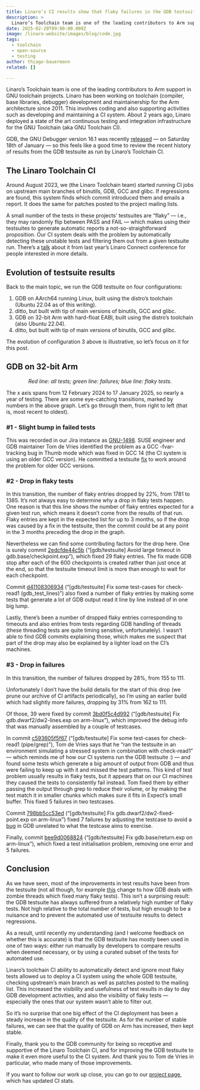 ```yaml
---
title: Linaro’s CI results show that flaky failures in the GDB testsuite are finally fine
description: >
  Linaro’s Toolchain team is one of the leading contributors to Arm support in GNU toolchain projects. Linaro has been working on toolchain (compiler, base libraries, debugger) development and maintainership for the Arm architecture since 2011. This involves coding and also supporting activities such as developing and maintaining a CI system. About 2 years ago, Linaro deployed a state of the art continuous testing and integration infrastructure for the GNU Toolchain (aka GNU Toolchain CI).
date: 2025-02-20T09:00:00.000Z
image: /linaro-website/images/blog/code.jpg
tags:
  - toolchain
  - open-source
  - testing
author: thiago-bauermann
related: []

---
```


Linaro’s Toolchain team is one of the leading contributors to Arm support in GNU toolchain projects. Linaro has been working on toolchain (compiler, base libraries, debugger) development and maintainership for the Arm architecture since 2011. This involves coding and also supporting activities such as developing and maintaining a CI system. About 2 years ago, Linaro deployed a state of the art continuous testing and integration infrastructure for the GNU Toolchain (aka GNU Toolchain CI).

GDB, the GNU Debugger version 16.1 was recently [released](https://inbox.sourceware.org/gdb-announce/20250118103804.ACAB6803F4@takamaka.gnat.com/) — on Saturday 18th of January — so this feels like a good time to review the recent history of results from the GDB testsuite as run by Linaro’s Toolchain CI.

## The Linaro Toolchain CI

Around August 2023, we (the Linaro Toolchain team) started running CI jobs on upstream main branches of binutils, GDB, GCC and glibc. If regressions are found, this system finds which commit introduced them and emails a report. It does the same for patches posted to the project mailing lists.

A small number of the tests in these projects’ testsuites are “flaky” — i.e., they may randomly flip between PASS and FAIL — which makes using their testsuites to generate automatic reports a not-so-straightforward proposition. Our CI system deals with the problem by automatically detecting these unstable tests and filtering them out from a given testsuite run. There’s a [talk](https://www.youtube.com/watch?v=rlKhVgQjcHM) about it from last year’s Linaro Connect conference for people interested in more details.

## Evolution of testsuite results

Back to the main topic, we run the GDB testsuite on four configurations:

1. GDB on AArch64 running Linux, built using the distro’s toolchain (Ubuntu 22.04 as of this writing).
2. ditto, but built with tip of main versions of binutils, GCC and glibc.
3. GDB on 32-bit Arm with hard-float EABI, built using the distro’s toolchain (also Ubuntu 22.04).
4. ditto, but built with tip of main versions of binutils, GCC and glibc.

The evolution of configuration 3 above is illustrative, so let’s focus on it for this post.

## GDB on 32-bit Arm

<p align="center"><CloudinaryImg src="/linaro-website/images/blog/image1_pz1rom.png" alt="Red line: all tests; green line: failures; blue line: flaky tests." class="not-prose" /></p>
<p class="not-prose" style="text-align:center"><em>Red line: all tests; green line: failures; blue line: flaky tests.</em></p>

The x axis spans from 12 February 2024 to 17 January 2025, so nearly a year of testing.
There are some eye-catching transitions, marked by numbers in the above graph. Let’s go through them, from right to left (that is, most recent to oldest).

### #1 - Slight bump in failed tests

This was recorded in our Jira instance as [GNU-1498](https://linaro.atlassian.net/browse/GNU-1498). SUSE engineer and GDB maintainer Tom de Vries identified the problem as a GCC -fvar-tracking bug in Thumb mode which was fixed in GCC‌ 14 (the CI system is using an older GCC version). He committed a testsuite [fix](https://sourceware.org/git/?p=binutils-gdb.git;a=commitdiff;h=c99345db064e1bd645bc08db65174bae7ac20b0e) to work around the problem for older GCC versions.

### #2 - Drop in flaky tests

In this transition, the number of flaky entries dropped by 22%, from 1781 to 1385.
It’s not always easy to determine why a drop in flaky tests happen. One reason is that this line shows the number of flaky entries expected for a given test run, which means it doesn’t come from the results of that run. Flaky entries are kept in the expected list for up to 3 months, so if the drop was caused by a fix in the testsuite, then the commit could be at any point in the 3 months preceding the drop in the graph.

Nevertheless we can find some contributing factors for the drop here. One is surely commit [2edcfde44c5b](https://sourceware.org/git/?p=binutils-gdb.git;a=commitdiff;h=2edcfde44c5bf915af5fbe2f25ebafd7ba57fad3) (“[gdb/testsuite] Avoid large timeout in gdb.base/checkpoint.exp”), which fixed 29 flaky entries. The fix made GDB stop after each of the 600 checkpoints is created rather than just once at the end, so that the testsuite timeout limit is more than enough to wait for each checkpoint.

Commit [d41108306934](https://sourceware.org/git/?p=binutils-gdb.git;a=commitdiff;h=d4110830693458b6ec684b21e64ec6320a400f5b) (“[gdb/testsuite] Fix some test-cases for check-read1 (gdb​_test​_lines)”) also fixed a number of flaky entries by making some tests that generate a lot of GDB output read it line by line instead of in one big lump.

Lastly, there’s been a number of dropped flaky entries corresponding to timeouts and also entries from tests regarding GDB handling of threads (these threading tests are quite timing sensitive, unfortunately). I wasn’t able to find GDB commits explaining those, which makes me suspect that part of the drop may also be explained by a lighter load on the CI’s machines.

### #3 - Drop in failures

In this transition, the number of failures dropped by 28%, from 155 to 111.

Unfortunately I don’t have the build details for the start of this drop (we prune our archive of CI artifacts periodically), so I’m using an earlier build which had slightly more failures, dropping by 31% from 162 to 111.

Of those, 39 were fixed by commit [3bd0f5c4d992](https://sourceware.org/git/?p=binutils-gdb.git;a=commitdiff;h=3bd0f5c4d9924be476bdcf6a3d77d7b212d22523) (“[gdb/testsuite] Fix gdb.dwarf2/dw2-lines.exp on arm-linux”), which improved the debug info that was manually assembled by a couple of testcases.

In commit [c593605f5f67](https://sourceware.org/git/?p=binutils-gdb.git;a=commitdiff;h=c593605f5f674b8a3c6252f246205ae74e4eb939) (“[gdb/testsuite] Fix some test-cases for check-read1 (pipe/grep)”), Tom de Vries says that he “ran the testsuite in an environment simulating a stressed system in combination with check-read1” — which reminds me of how our CI systems run the GDB testsuite :) — and found some tests which generate a big amount of output from GDB and thus were failing to keep up with it and missed the test patterns. This kind of test problem usually results in flaky tests, but it appears that on our CI machines they caused the tests to consistently fail instead. Tom fixed them by either passing the output through grep to reduce their volume, or by making the test match it in smaller chunks which makes sure it fits in Expect’s small buffer. This fixed 5 failures in two testcases.

Commit [798bb5cc53ed](https://sourceware.org/git/?p=binutils-gdb.git;a=commitdiff;h=798bb5cc53edfa13673038b7d76ff09dadfaacb5) (“[gdb/testsuite] Fix gdb.dwarf2/dw2-fixed-point.exp on arm-linux”) fixed 7 failures by adjusting the testcase to avoid a [bug](https://sourceware.org/bugzilla/show_bug.cgi?id=31981) in GDB unrelated to what the testcase aims to exercise.

Finally, commit [bee9d0068824](https://sourceware.org/git/?p=binutils-gdb.git;a=commitdiff;h=bee9d0068824629a136afc02818a1495209186ae) (“[gdb/testsuite] Fix gdb.base/return.exp on arm-linux”), which fixed a test initialisation problem, removing one error and 5 failures.

## Conclusion

As we have seen, most of the improvements in test results have been from the testsuite (not all though, for example [this](https://sourceware.org/git/?p=binutils-gdb.git;a=commitdiff;h=c930a077225ec042287379d8e49b4d547f97d1ba) change to how GDB deals with zombie threads which fixed many flaky tests). This isn’t a surprising result: the GDB testsuite has always suffered from a relatively high number of flaky tests. Not high relative to the total number of tests, but high enough to be a nuisance and to prevent the automated use of testsuite results to detect regressions.

As a result, until recently my understanding (and I welcome feedback on whether this is accurate) is that the GDB testsuite has mostly been used in one of two ways: either run manually by developers to compare results when deemed necessary, or by using a curated subset of the tests for automated use.

Linaro’s toolchain CI ability to automatically detect and ignore most flaky tests allowed us to deploy a CI system using the whole GDB testsuite, checking upstream’s main branch as well as patches posted to the mailing list. This increased the visibility and usefulness of test results in day to day GDB development activities, and also the visibility of flaky tests — especially the ones that our system wasn’t able to filter out.

So it’s no surprise that one big effect of the CI deployment has been a steady increase in the quality of the testsuite. As for the number of stable failures, we can see that the quality of GDB on Arm has increased, then kept stable.

Finally, thank you to the GDB community for being so receptive and supportive of the Linaro Toolchain CI, and for improving the GDB testsuite to make it even more useful to the CI system. And thank you to Tom de Vries in particular, who made many of those improvements.

If you want to follow our work up close, you can go to our [project page](https://linaro.atlassian.net/wiki/spaces/GNU/overview#GNU-Testsuite-CI), which has updated CI stats.
